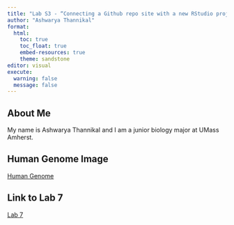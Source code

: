 ```yaml
---
title: "Lab S3 - “Connecting a Github repo site with a new RStudio project”"
author: "Ashwarya Thannikal"
format: 
  html: 
    toc: true
    toc_float: true
    embed-resources: true
    theme: sandstone
editor: visual
execute:
  warning: false
  message: false
---
```

## About Me

My name is Ashwarya Thannikal and I am a junior biology major at UMass Amherst.

## Human Genome Image

[Human Genome](human_genome.png)


## Link to Lab 7

[Lab 7](Lab7_AshwaryaThannikal.html)




